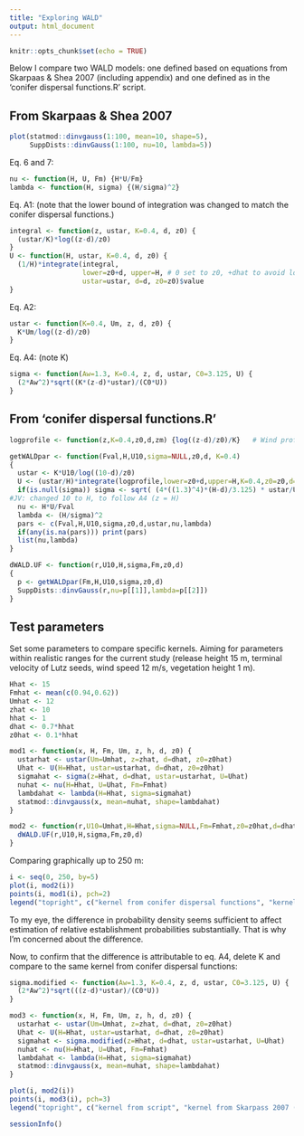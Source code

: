 ```yaml
---
title: "Exploring WALD"
output: html_document
---
```


```r
knitr::opts_chunk$set(echo = TRUE)
```

Below I compare two WALD models: one defined based on equations from Skarpaas & Shea 2007 (including appendix) and one defined as in the 'conifer dispersal functions.R' script.

## From Skarpaas & Shea 2007 

```r
plot(statmod::dinvgauss(1:100, mean=10, shape=5),
     SuppDists::dinvGauss(1:100, nu=10, lambda=5)) 
```

Eq. 6 and 7:

```r
nu <- function(H, U, Fm) {H*U/Fm}
lambda <- function(H, sigma) {(H/sigma)^2}
```

Eq. A1:
(note that the lower bound of integration was changed to match the conifer dispersal functions.)

```r
integral <- function(z, ustar, K=0.4, d, z0) {
  (ustar/K)*log((z-d)/z0)
}
U <- function(H, ustar, K=0.4, d, z0) {
  (1/H)*integrate(integral, 
                  lower=z0+d, upper=H, # 0 set to z0, +dhat to avoid log(negative)
                  ustar=ustar, d=d, z0=z0)$value 
}
```

Eq. A2:

```r
ustar <- function(K=0.4, Um, z, d, z0) {
  K*Um/log((z-d)/z0)
}
```

Eq. A4:
(note K)

```r
sigma <- function(Aw=1.3, K=0.4, z, d, ustar, C0=3.125, U) {
  (2*Aw^2)*sqrt((K*(z-d)*ustar)/(C0*U))
}
```

## From 'conifer dispersal functions.R'

```r
logprofile <- function(z,K=0.4,z0,d,zm) {log((z-d)/z0)/K}   # Wind profile, for parameters z and d see Wieringa 1993

getWALDpar <- function(Fval,H,U10,sigma=NULL,z0,d, K=0.4)
{
  ustar <- K*U10/log((10-d)/z0)
  U <- (ustar/H)*integrate(logprofile,lower=z0+d,upper=H,K=0.4,z0=z0,d=d,zm=10)$value  # compute average wind speed between H and z0+d
  if(is.null(sigma)) sigma <- sqrt( (4*((1.3)^4)*(H-d)/3.125) * ustar/U ) #JV: missing K compared to eq. A4?
#JV: changed 10 to H, to follow A4 (z = H)
  nu <- H*U/Fval
  lambda <- (H/sigma)^2
  pars <- c(Fval,H,U10,sigma,z0,d,ustar,nu,lambda)
  if(any(is.na(pars))) print(pars)
  list(nu,lambda)
}

dWALD.UF <- function(r,U10,H,sigma,Fm,z0,d)
{
  p <- getWALDpar(Fm,H,U10,sigma,z0,d)
  SuppDists::dinvGauss(r,nu=p[[1]],lambda=p[[2]])
}
```

## Test parameters

Set some parameters to compare specific kernels. Aiming for parameters within realistic ranges for the current study (release height 15 m, terminal velocity of Lutz seeds, wind speed 12 m/s, vegetation height 1 m).

```r
Hhat <- 15
Fmhat <- mean(c(0.94,0.62))
Umhat <- 12 
zhat <- 10
hhat <- 1
dhat <- 0.7*hhat
z0hat <- 0.1*hhat
```

```r
mod1 <- function(x, H, Fm, Um, z, h, d, z0) {
  ustarhat <- ustar(Um=Umhat, z=zhat, d=dhat, z0=z0hat)
  Uhat <- U(H=Hhat, ustar=ustarhat, d=dhat, z0=z0hat)
  sigmahat <- sigma(z=Hhat, d=dhat, ustar=ustarhat, U=Uhat)
  nuhat <- nu(H=Hhat, U=Uhat, Fm=Fmhat)
  lambdahat <- lambda(H=Hhat, sigma=sigmahat)
  statmod::dinvgauss(x, mean=nuhat, shape=lambdahat)
}

mod2 <- function(r,U10=Umhat,H=Hhat,sigma=NULL,Fm=Fmhat,z0=z0hat,d=dhat) {
  dWALD.UF(r,U10,H,sigma,Fm,z0,d)
}
```

Comparing graphically up to 250 m:

```r
i <- seq(0, 250, by=5)
plot(i, mod2(i))
points(i, mod1(i), pch=2)
legend("topright", c("kernel from conifer dispersal functions", "kernel from Skarpass 2007 app"), pch=c(1,2))
```

To my eye, the difference in probability density seems sufficient to affect estimation of relative establishment probabilities substantially. That is why I'm concerned about the difference. 

Now, to confirm that the difference is attributable to eq. A4, delete K and compare to the same kernel from conifer dispersal functions:

```r
sigma.modified <- function(Aw=1.3, K=0.4, z, d, ustar, C0=3.125, U) {
  (2*Aw^2)*sqrt(((z-d)*ustar)/(C0*U))
}

mod3 <- function(x, H, Fm, Um, z, h, d, z0) {
  ustarhat <- ustar(Um=Umhat, z=zhat, d=dhat, z0=z0hat)
  Uhat <- U(H=Hhat, ustar=ustarhat, d=dhat, z0=z0hat)
  sigmahat <- sigma.modified(z=Hhat, d=dhat, ustar=ustarhat, U=Uhat)
  nuhat <- nu(H=Hhat, U=Uhat, Fm=Fmhat)
  lambdahat <- lambda(H=Hhat, sigma=sigmahat)
  statmod::dinvgauss(x, mean=nuhat, shape=lambdahat)
}

plot(i, mod2(i))
points(i, mod3(i), pch=3)
legend("topright", c("kernel from script", "kernel from Skarpass 2007 (K deleted from eq A4)"), pch=c(1,3))
```
 
 
```r
sessionInfo()
```
 
 